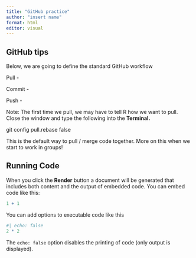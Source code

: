 ```yaml
---
title: "GitHub practice"
author: "insert name" 
format: html
editor: visual
---
```


## GitHub tips 

Below, we are going to define the standard GitHub workflow 

Pull - 

Commit - 

Push - 

Note: The first time we pull, we may have to tell R how we want to pull. Close the window and type the following into the **Terminal.**  

git config pull.rebase false     

This is the default way to pull / merge code together. More on this when we start to work in groups!

## Running Code

When you click the **Render** button a document will be generated that includes both content and the output of embedded code. You can embed code like this:

```r
1 + 1
```

You can add options to executable code like this

```r
#| echo: false
2 * 2
```

The `echo: false` option disables the printing of code (only output is displayed).
